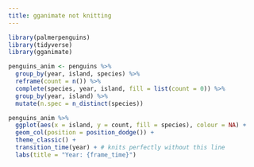 ```yaml
---
title: gganimate not knitting
---
```

  
```r
library(palmerpenguins)
library(tidyverse)
library(gganimate)

penguins_anim <- penguins %>% 
  group_by(year, island, species) %>% 
  reframe(count = n()) %>% 
  complete(species, year, island, fill = list(count = 0)) %>% 
  group_by(year, island) %>% 
  mutate(n.spec = n_distinct(species))

penguins_anim %>% 
  ggplot(aes(x = island, y = count, fill = species), colour = NA) +
  geom_col(position = position_dodge()) +
  theme_classic() +
  transition_time(year) + # knits perfectly without this line 
  labs(title = "Year: {frame_time}")
```
